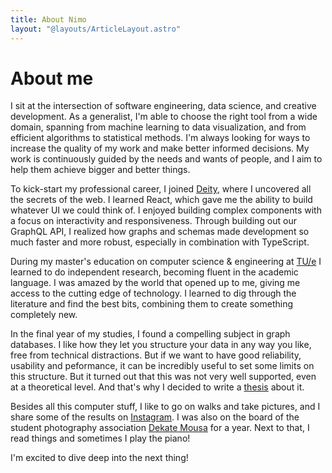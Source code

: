 ```yaml
---
title: About Nimo
layout: "@layouts/ArticleLayout.astro"
---
```



# About me

I sit at the intersection of software engineering, data science, and creative development. As a generalist, I'm able to choose the right tool from a wide domain, spanning from machine learning to data visualization, and from efficient algorithms to statistical methods. I'm always looking for ways to increase the quality of my work and make better informed decisions. My work is continuously guided by the needs and wants of people, and I aim to help them achieve bigger and better things.

To kick-start my professional career, I joined [Deity](https://deity.io/), where I uncovered all the secrets of the web. I learned React, which gave me the ability to build whatever UI we could think of. I enjoyed building complex components with a focus on interactivity and responsiveness. Through building out our GraphQL API, I realized how graphs and schemas made development so much faster and more robust, especially in combination with TypeScript.

During my master's education on computer science & engineering at [TU/e](https://tue.nl/) I learned to do independent research, becoming fluent in the academic language. I was amazed by the world that opened up to me, giving me access to the cutting edge of technology. I learned to dig through the literature and find the best bits, combining them to create something completely new.

In the final year of my studies, I found a compelling subject in graph databases. I like how they let you structure your data in any way you like, free from technical distractions. But if we want to have good reliability, usability and peformance, it can be incredibly useful to set some limits on this structure. But it turned out that this was not very well supported, even at a theoretical level. And that's why I decided to write a [thesis](https://github.com/nimobeeren/thesis/raw/main/docs/thesis.pdf) about it.

Besides all this computer stuff, I like to go on walks and take pictures, and I share some of the results on [Instagram](https://instagram.com/nimobeeren/). I was also on the board of the student photography association [Dekate Mousa](https://dekatemousa.nl/) for a year. Next to that, I read things and sometimes I play the piano!

I'm excited to dive deep into the next thing!
